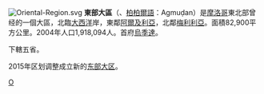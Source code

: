 [[File:Oriental-Region.svg|right]]
'''東部大區'''（{{lang-ar|الجهة الشرقية|}}、[[柏柏爾語|柏柏爾語]]：Agmuḍan）是[[摩洛哥|摩洛哥]]東北部曾经的一個大區，北臨[[大西洋|大西洋]]岸，東鄰[[阿爾及利亞|阿爾及利亞]]，北鄰[[梅利利亞|梅利利亞]]。面積82,900平方公里。2004年人口1,918,094人。首府[[烏季達|烏季達]]。

下轄五省。

2015年区划调整成立新的[[东部大区_(摩洛哥)|东部大区]]。

{{摩洛哥行政區劃}}

[[Category:摩洛哥前大区|O]]